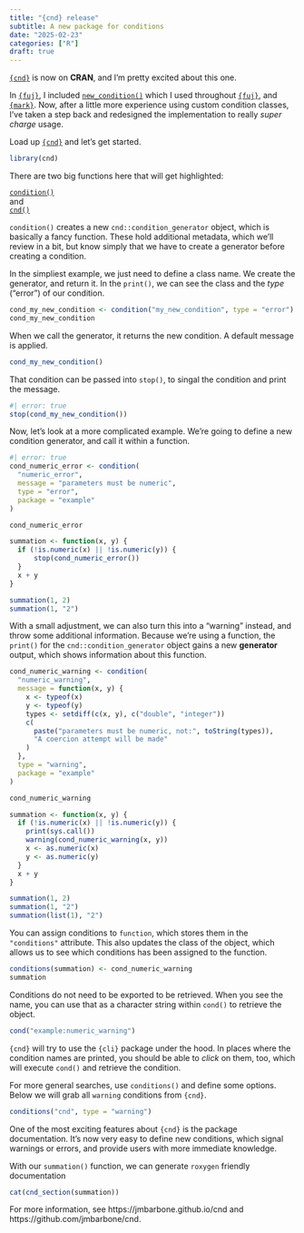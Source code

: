```yaml
---
title: "{cnd} release"
subtitle: A new package for conditions
date: "2025-02-23"
categories: ["R"]
draft: true
---
```


[`{cnd}`](https://jmbarbone.github.io/cnd) is now on **CRAN**, and I'm pretty excited about this one.

In [`{fuj}`](https://jmbarbone.github.io/fuj), I included [`new_condition()`](https://jmbarbone.github.io/fuj/reference/new_condition.html) which I used throughout [`{fuj}`](https://jmbarbone.github.io/fuj), and [`{mark}`](https://jmbarbone.github.io/mark).
Now, after a little more experience using custom condition classes, I've taken a step back and redesigned the implementation to really _super charge_ usage.

Load up [`{cnd}`](https://jmbarbone.github.io/cnd) and let's get started.

```r
library(cnd)
```

There are two big functions here that will get highlighted:

[`condition()`](https://jmbarbone.github.io/cnd/reference/condition.html)  
and  
[`cnd()`](https://jmbarbone.github.io/cnd/reference/condition.html)


`condition()` creates a new `cnd::condition_generator` object, which is basically a fancy function.
These hold additional metadata, which we'll review in a bit, but know simply that we have to create a generator before creating a condition.

In the simpliest example, we just need to define a class name.
We create the generator, and return it.
In the `print()`, we can see the class and the _type_ ("error") of our condition.

```r
cond_my_new_condition <- condition("my_new_condition", type = "error")
cond_my_new_condition
```

When we call the generator, it returns the new condition.
A default message is applied.

```r
cond_my_new_condition()
```

That condition can be passed into `stop()`, to singal the condition and print the message.

```r
#| error: true
stop(cond_my_new_condition())
```

Now, let's look at a more complicated example.
We're going to define a new condition generator, and call it within a function.

```r
#| error: true
cond_numeric_error <- condition(
  "numeric_error",
  message = "parameters must be numeric",
  type = "error",
  package = "example"
)

cond_numeric_error

summation <- function(x, y) {
  if (!is.numeric(x) || !is.numeric(y)) {
      stop(cond_numeric_error())
  }
  x + y
}

summation(1, 2)
summation(1, "2")
```

With a small adjustment, we can also turn this into a "warning" instead, and throw some additional information.
Because we're using a function, the `print()` for the `cnd::condition_generator` object gains a new **generator** output, which shows information about this function.

```r
cond_numeric_warning <- condition(
  "numeric_warning",
  message = function(x, y) {
    x <- typeof(x)
    y <- typeof(y)
    types <- setdiff(c(x, y), c("double", "integer"))
    c(
      paste("parameters must be numeric, not:", toString(types)),
      "A coercion attempt will be made"
    )
  },
  type = "warning",
  package = "example"
)

cond_numeric_warning

summation <- function(x, y) {
  if (!is.numeric(x) || !is.numeric(y)) {
    print(sys.call())
    warning(cond_numeric_warning(x, y))
    x <- as.numeric(x)
    y <- as.numeric(y)
  }
  x + y
}

summation(1, 2)
summation(1, "2")
summation(list(1), "2")
```

You can assign conditions to `function`, which stores them in the `"conditions"` attribute.
This also updates the class of the object, which allows us to see which conditions has been assigned to the function.

```r
conditions(summation) <- cond_numeric_warning
summation
```

Conditions do not need to be exported to be retrieved.
When you see the name, you can use that as a character string within `cond()` to retrieve the object.

```r
cond("example:numeric_warning")
```

::: {callout-tip}
`{cnd}` will try to use the `{cli}` package under the hood.
In places where the condition names are printed, you should be able to _click_ on them, too, which will execute `cond()` and retrieve the condition.
:::

For more general searches, use `conditions()` and define some options.
Below we will grab all `warning` conditions from `{cnd}`.

```r
conditions("cnd", type = "warning")
```

One of the most exciting features about `{cnd}` is the package documentation.
It's now very easy to define new conditions, which signal warnings or errors, and provide users with more immediate knowledge.

With our `summation()` function, we can generate `roxygen` friendly documentation 

```r
cat(cnd_section(summation))
```

For more information, see https://jmbarbone.github.io/cnd and https://github.com/jmbarbone/cnd.
